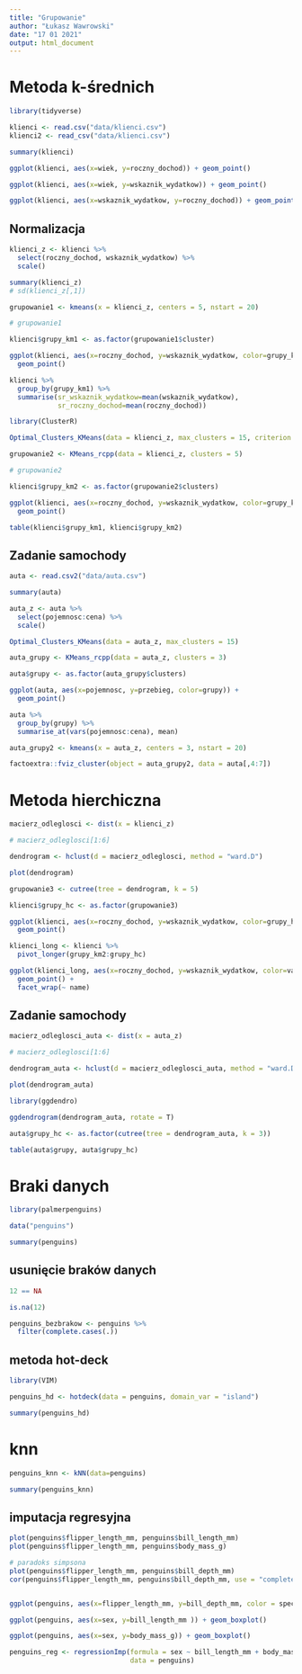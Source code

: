 ```yaml
---
title: "Grupowanie"
author: "Łukasz Wawrowski"
date: "17 01 2021"
output: html_document
---
```


# Metoda k-średnich

```r
library(tidyverse)

klienci <- read.csv("data/klienci.csv")
klienci2 <- read_csv("data/klienci.csv")

summary(klienci)
```

```r
ggplot(klienci, aes(x=wiek, y=roczny_dochod)) + geom_point()
```

```r
ggplot(klienci, aes(x=wiek, y=wskaznik_wydatkow)) + geom_point()
```

```r
ggplot(klienci, aes(x=wskaznik_wydatkow, y=roczny_dochod)) + geom_point()
```

## Normalizacja

```r
klienci_z <- klienci %>% 
  select(roczny_dochod, wskaznik_wydatkow) %>% 
  scale()

summary(klienci_z)
# sd(klienci_z[,1])
```

```r
grupowanie1 <- kmeans(x = klienci_z, centers = 5, nstart = 20)

# grupowanie1

klienci$grupy_km1 <- as.factor(grupowanie1$cluster)

ggplot(klienci, aes(x=roczny_dochod, y=wskaznik_wydatkow, color=grupy_km1)) +
  geom_point()
```

```r
klienci %>% 
  group_by(grupy_km1) %>% 
  summarise(sr_wskaznik_wydatkow=mean(wskaznik_wydatkow),
            sr_roczny_dochod=mean(roczny_dochod))
```

```r
library(ClusterR)

Optimal_Clusters_KMeans(data = klienci_z, max_clusters = 15, criterion = "WCSSE")
```

```r
grupowanie2 <- KMeans_rcpp(data = klienci_z, clusters = 5)

# grupowanie2

klienci$grupy_km2 <- as.factor(grupowanie2$clusters)

ggplot(klienci, aes(x=roczny_dochod, y=wskaznik_wydatkow, color=grupy_km2)) +
  geom_point()
```

```r
table(klienci$grupy_km1, klienci$grupy_km2)
```

## Zadanie samochody

```r
auta <- read.csv2("data/auta.csv")

summary(auta)
```

```r
auta_z <- auta %>% 
  select(pojemnosc:cena) %>% 
  scale()

Optimal_Clusters_KMeans(data = auta_z, max_clusters = 15)
```

```r
auta_grupy <- KMeans_rcpp(data = auta_z, clusters = 3)

auta$grupy <- as.factor(auta_grupy$clusters)

ggplot(auta, aes(x=pojemnosc, y=przebieg, color=grupy)) + 
  geom_point()

auta %>% 
  group_by(grupy) %>% 
  summarise_at(vars(pojemnosc:cena), mean)
```

```r
auta_grupy2 <- kmeans(x = auta_z, centers = 3, nstart = 20)

factoextra::fviz_cluster(object = auta_grupy2, data = auta[,4:7])
```

# Metoda hierchiczna

```r
macierz_odleglosci <- dist(x = klienci_z)

# macierz_odleglosci[1:6]

dendrogram <- hclust(d = macierz_odleglosci, method = "ward.D")

plot(dendrogram)
```

```r
grupowanie3 <- cutree(tree = dendrogram, k = 5)

klienci$grupy_hc <- as.factor(grupowanie3)

ggplot(klienci, aes(x=roczny_dochod, y=wskaznik_wydatkow, color=grupy_hc)) +
  geom_point()
```

```r
klienci_long <- klienci %>% 
  pivot_longer(grupy_km2:grupy_hc)

ggplot(klienci_long, aes(x=roczny_dochod, y=wskaznik_wydatkow, color=value)) +
  geom_point() +
  facet_wrap(~ name)
```

## Zadanie samochody

```r
macierz_odleglosci_auta <- dist(x = auta_z)

# macierz_odleglosci[1:6]

dendrogram_auta <- hclust(d = macierz_odleglosci_auta, method = "ward.D")

plot(dendrogram_auta)
```

```r
library(ggdendro)

ggdendrogram(dendrogram_auta, rotate = T)
```

```r
auta$grupy_hc <- as.factor(cutree(tree = dendrogram_auta, k = 3))

table(auta$grupy, auta$grupy_hc)
```

# Braki danych

```r
library(palmerpenguins)

data("penguins")

summary(penguins)
```

## usunięcie braków danych

```r
12 == NA

is.na(12)

penguins_bezbrakow <- penguins %>% 
  filter(complete.cases(.))
```

## metoda hot-deck

```r
library(VIM)

penguins_hd <- hotdeck(data = penguins, domain_var = "island")

summary(penguins_hd)
```

# knn

```r
penguins_knn <- kNN(data=penguins)

summary(penguins_knn)
```

## imputacja regresyjna

```r
plot(penguins$flipper_length_mm, penguins$bill_length_mm)
plot(penguins$flipper_length_mm, penguins$body_mass_g)

# paradoks simpsona
plot(penguins$flipper_length_mm, penguins$bill_depth_mm)
cor(penguins$flipper_length_mm, penguins$bill_depth_mm, use = "complete.obs")


ggplot(penguins, aes(x=flipper_length_mm, y=bill_depth_mm, color = species)) + geom_point()
```

```r
ggplot(penguins, aes(x=sex, y=bill_length_mm )) + geom_boxplot()
```

```r
ggplot(penguins, aes(x=sex, y=body_mass_g)) + geom_boxplot()
```


```r
penguins_reg <- regressionImp(formula = sex ~ bill_length_mm + body_mass_g, 
                              data = penguins)
```







